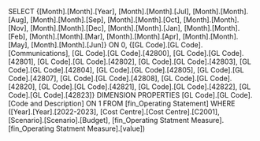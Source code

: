 SELECT {[Month].[Month].[Year], [Month].[Month].[Jul], [Month].[Month].[Aug], [Month].[Month].[Sep], [Month].[Month].[Oct], [Month].[Month].[Nov], [Month].[Month].[Dec], [Month].[Month].[Jan], [Month].[Month].[Feb], [Month].[Month].[Mar], [Month].[Month].[Apr], [Month].[Month].[May], [Month].[Month].[Jun]} ON 0, {[GL Code].[GL Code].[Communications], [GL Code].[GL Code].[42800], [GL Code].[GL Code].[42801], [GL Code].[GL Code].[42802], [GL Code].[GL Code].[42803], [GL Code].[GL Code].[42804], [GL Code].[GL Code].[42805], [GL Code].[GL Code].[42807], [GL Code].[GL Code].[42808], [GL Code].[GL Code].[42820], [GL Code].[GL Code].[42821], [GL Code].[GL Code].[42822], [GL Code].[GL Code].[42823]} DIMENSION PROPERTIES [GL Code].[GL Code].[Code and Description] ON 1 FROM [fin_Operating Statement] WHERE ([Year].[Year].[2022-2023], [Cost Centre].[Cost Centre].[C2001], [Scenario].[Scenario].[Budget], [fin_Operating Statment Measure].[fin_Operating Statment Measure].[value])